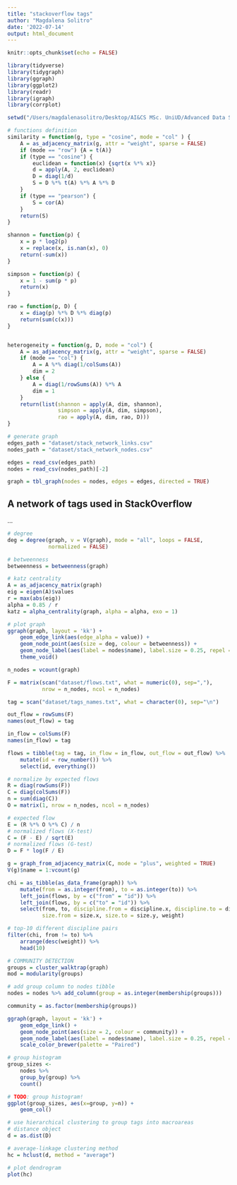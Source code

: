 ```yaml
---
title: "stackoverflow tags"
author: "Magdalena Solitro"
date: '2022-07-14'
output: html_document
---
```


```r
knitr::opts_chunk$set(echo = FALSE)
```

```r
library(tidyverse)
library(tidygraph)
library(ggraph)
library(ggplot2)
library(readr)
library(igraph)
library(corrplot)

setwd("/Users/magdalenasolitro/Desktop/AI&CS MSc. UniUD/Advanced Data Science/stackoverflow_project")

# functions definition
similarity = function(g, type = "cosine", mode = "col" ) {
	A = as_adjacency_matrix(g, attr = "weight", sparse = FALSE)
	if (mode == "row") {A = t(A)}
	if (type == "cosine") {
		euclidean = function(x) {sqrt(x %*% x)}
		d = apply(A, 2, euclidean)
		D = diag(1/d)
		S = D %*% t(A) %*% A %*% D
	}
	if (type == "pearson") {
		S = cor(A)
	}
	return(S)
}

shannon = function(p) {
	x = p * log2(p)
	x = replace(x, is.nan(x), 0)
	return(-sum(x))
}

simpson = function(p) {
	x = 1 - sum(p * p)
	return(x)
}

rao = function(p, D) {
	x = diag(p) %*% D %*% diag(p)
	return(sum(c(x)))
}


heterogeneity = function(g, D, mode = "col") {
	A = as_adjacency_matrix(g, attr = "weight", sparse = FALSE)
	if (mode == "col") {
		A = A %*% diag(1/colSums(A))
		dim = 2
	} else {
		A = diag(1/rowSums(A)) %*% A
		dim = 1
	}
	return(list(shannon = apply(A, dim, shannon),
				simpson = apply(A, dim, simpson),
				rao = apply(A, dim, rao, D)))
}

# generate graph
edges_path = "dataset/stack_network_links.csv"
nodes_path = "dataset/stack_network_nodes.csv"

edges = read_csv(edges_path)
nodes = read_csv(nodes_path)[-2]

graph = tbl_graph(nodes = nodes, edges = edges, directed = TRUE)

```

## A network of tags used in StackOverflow
...

```r

# degree
deg = degree(graph, v = V(graph), mode = "all", loops = FALSE, 
			 normalized = FALSE)

# betweenness
betweenness = betweenness(graph)

# katz centrality
A = as_adjacency_matrix(graph)
eig = eigen(A)$values
r = max(abs(eig))
alpha = 0.85 / r
katz = alpha_centrality(graph, alpha = alpha, exo = 1)

# plot graph
ggraph(graph, layout = 'kk') +
	geom_edge_link(aes(edge_alpha = value)) +
	geom_node_point(aes(size = deg, colour = betweenness)) +
	geom_node_label(aes(label = nodes$name), label.size = 0.25, repel = TRUE) +
	theme_void()
```

```r
n_nodes = vcount(graph)

F = matrix(scan("dataset/flows.txt", what = numeric(0), sep=","),
		   nrow = n_nodes, ncol = n_nodes)

tag = scan("dataset/tags_names.txt", what = character(0), sep="\n")

out_flow = rowSums(F)
names(out_flow) = tag

in_flow = colSums(F)
names(in_flow) = tag

flows = tibble(tag = tag, in_flow = in_flow, out_flow = out_flow) %>%
	mutate(id = row_number()) %>%
	select(id, everything())

# normalize by expected flows 
R = diag(rowSums(F))
C = diag(colSums(F))
n = sum(diag(C))
O = matrix(1, nrow = n_nodes, ncol = n_nodes)

# expected flow
E = (R %*% O %*% C) / n
# normalized flows (X-test)
C = (F - E) / sqrt(E) 
# normalized flows (G-test)
D = F * log(F / E)

g = graph_from_adjacency_matrix(C, mode = "plus", weighted = TRUE)
V(g)$name = 1:vcount(g)

chi = as_tibble(as_data_frame(graph)) %>%
	mutate(from = as.integer(from), to = as.integer(to)) %>%
	left_join(flows, by = c("from" = "id")) %>%
	left_join(flows, by = c("to" = "id")) %>%
	select(from, to, discipline.from = discipline.x, discipline.to = discipline.y,
		   size.from = size.x, size.to = size.y, weight)

# top-10 different discipline pairs
filter(chi, from != to) %>%
	arrange(desc(weight)) %>%
	head(10)
```

```r
# COMMUNITY DETECTION
groups = cluster_walktrap(graph)
mod = modularity(groups)

# add group column to nodes tibble
nodes = nodes %>% add_column(group = as.integer(membership(groups)))
```

```r
community = as.factor(membership(groups))

ggraph(graph, layout = 'kk') +
	geom_edge_link() +
	geom_node_point(aes(size = 2, colour = community)) +
	geom_node_label(aes(label = nodes$name), label.size = 0.25, repel = TRUE) +
	scale_color_brewer(palette = "Paired")
```

```r

# group histogram
group_sizes <-
	nodes %>%
	group_by(group) %>%
	count()

# TODO: group histogram!
ggplot(group_sizes, aes(x=group, y=n)) + 
	geom_col()

```

```r
# use hierarchical clustering to group tags into macroareas
# distance object
d = as.dist(D)

# average-linkage clustering method
hc = hclust(d, method = "average")

# plot dendrogram
plot(hc)


```